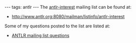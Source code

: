 ---
tags: antlr
---
The [[antlr-interest]] mailing list can be found at:

* http://www.antlr.org:8080/mailman/listinfo/antlr-interest

Some of my questions posted to the list are listed at:

* [[ANTLR mailing list questions]]
